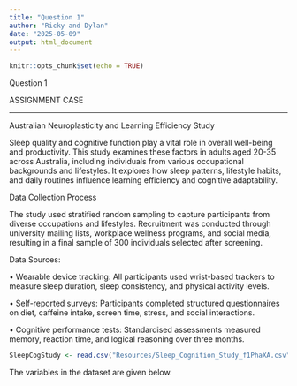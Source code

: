 ```yaml
---
title: "Question 1"
author: "Ricky and Dylan"
date: "2025-05-09"
output: html_document
---
```


```r
knitr::opts_chunk$set(echo = TRUE)
```

Question 1

ASSIGNMENT CASE

-----------------------

Australian Neuroplasticity and Learning Efficiency Study

Sleep quality and cognitive function play a vital role in overall well-being and productivity. This study examines these factors in adults aged 20-35 across Australia, including individuals from various occupational backgrounds and lifestyles. It explores how sleep patterns, lifestyle habits, and daily routines influence learning efficiency and cognitive adaptability.

Data Collection Process

The study used stratified random sampling to capture participants from diverse occupations and lifestyles. Recruitment was conducted through university mailing lists, workplace wellness programs, and social media, resulting in a final sample of 300 individuals selected after screening.

Data Sources:

• Wearable device tracking: All participants used wrist-based trackers to measure sleep duration, sleep consistency, and physical activity levels.

• Self-reported surveys: Participants completed structured questionnaires on diet, caffeine intake, screen time, stress, and social interactions.

• Cognitive performance tests: Standardised assessments measured memory, reaction time, and logical reasoning over three months.

```r
SleepCogStudy <- read.csv("Resources/Sleep_Cognition_Study_f1PhaXA.csv")
```
The variables in the dataset are given below.

